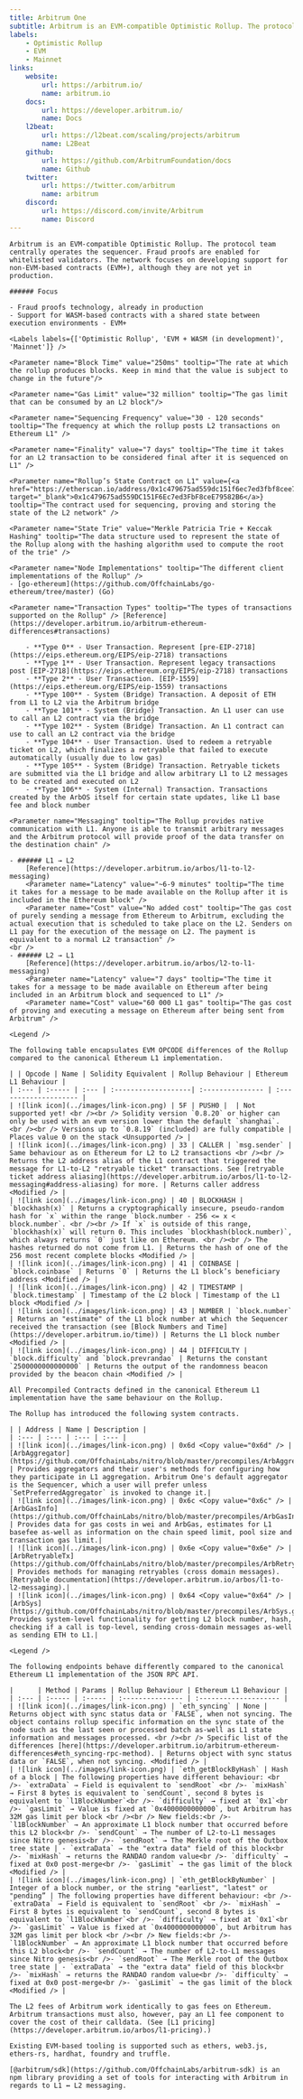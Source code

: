 ```yaml
---
title: Arbitrum One
subtitle: Arbitrum is an EVM-compatible Optimistic Rollup. The protocol team centrally operates the sequencer. Fraud proofs are enabled for whitelisted validators. The network focuses on developing support for non-EVM-based contracts (EVM+), although they are not yet in production.
labels:
    - Optimistic Rollup
    - EVM
    - Mainnet
links:
    website:
        url: https://arbitrum.io/
        name: arbitrum.io
    docs:
        url: https://developer.arbitrum.io/
        name: Docs
    l2beat:
        url: https://l2beat.com/scaling/projects/arbitrum
        name: L2Beat
    github:
        url: https://github.com/ArbitrumFoundation/docs
        name: Github
    twitter:
        url: https://twitter.com/arbitrum
        name: arbitrum
    discord:
        url: https://discord.com/invite/Arbitrum
        name: Discord
---
```


<Section title="Overview">

    Arbitrum is an EVM-compatible Optimistic Rollup. The protocol team centrally operates the sequencer. Fraud proofs are enabled for whitelisted validators. The network focuses on developing support for non-EVM-based contracts (EVM+), although they are not yet in production.

    ###### Focus

    - Fraud proofs technology, already in production
    - Support for WASM-based contracts with a shared state between execution environments - EVM+

    <Labels labels={['Optimistic Rollup', 'EVM + WASM (in development)', 'Mainnet']} />

</Section>

<Section title="General">

    <Parameter name="Block Time" value="250ms" tooltip="The rate at which the rollup produces blocks. Keep in mind that the value is subject to change in the future"/>

    <Parameter name="Gas Limit" value="32 million" tooltip="The gas limit that can be consumed by an L2 block"/>

    <Parameter name="Sequencing Frequency" value="30 - 120 seconds" tooltip="The frequency at which the rollup posts L2 transactions on Ethereum L1" />

    <Parameter name="Finality" value="7 days" tooltip="The time it takes for an L2 transaction to be considered final after it is sequenced on L1" />

    <Parameter name="Rollup’s State Contract on L1" value={<a href="https://etherscan.io/address/0x1c479675ad559dc151f6ec7ed3fbf8cee79582b6" target="_blank">0x1c479675ad559DC151F6Ec7ed3FbF8ceE79582B6</a>} tooltip="The contract used for sequencing, proving and storing the state of the L2 network" />

    <Parameter name="State Trie" value="Merkle Patricia Trie + Keccak Hashing" tooltip="The data structure used to represent the state of the Rollup along with the hashing algorithm used to compute the root of the trie" />

    <Parameter name="Node Implementations" tooltip="The different client implementations of the Rollup" />
    - [go-ethereum](https://github.com/OffchainLabs/go-ethereum/tree/master) (Go)

    <Parameter name="Transaction Types" tooltip="The types of transactions supported on the Rollup" /> [Reference](https://developer.arbitrum.io/arbitrum-ethereum-differences#transactions)

        - **Type 0** - User Transaction. Represent [pre-EIP-2718](https://eips.ethereum.org/EIPS/eip-2718) transactions
        - **Type 1** - User Transaction. Represent legacy transactions post [EIP-2718](https://eips.ethereum.org/EIPS/eip-2718) transactions
        - **Type 2** - User Transaction. [EIP-1559](https://eips.ethereum.org/EIPS/eip-1559) transactions
        - **Type 100** - System (Bridge) Transaction. A deposit of ETH from L1 to L2 via the Arbitrum bridge
        - **Type 101** - System (Bridge) Transaction. An L1 user can use to call an L2 contract via the bridge
        - **Type 102** - System (Bridge) Transaction. An L1 contract can use to call an L2 contract via the bridge
        - **Type 104** - User Transaction. Used to redeem a retryable ticket on L2, which finalizes a retryable that failed to execute automatically (usually due to low gas)
        - **Type 105** - System (Bridge) Transaction. Retryable tickets are submitted via the L1 bridge and allow arbitrary L1 to L2 messages to be created and executed on L2
        - **Type 106** - System (Internal) Transaction. Transactions created by the ArbOS itself for certain state updates, like L1 base fee and block number

    <Parameter name="Messaging" tooltip="The Rollup provides native communication with L1. Anyone is able to transmit arbitrary messages and the Arbitrum protocol will provide proof of the data transfer on the destination chain" />

    - ###### L1 → L2
        [Reference](https://developer.arbitrum.io/arbos/l1-to-l2-messaging)
        <Parameter name="Latency" value="~6-9 minutes" tooltip="The time it takes for a message to be made available on the Rollup after it is included in the Ethereum block" />
        <Parameter name="Cost" value="No added cost" tooltip="The gas cost of purely sending a message from Ethereum to Arbitrum, excluding the actual execution that is scheduled to take place on the L2. Senders on L1 pay for the execution of the message on L2. The payment is equivalent to a normal L2 transaction" />
    <br />
    - ###### L2 → L1
        [Reference](https://developer.arbitrum.io/arbos/l2-to-l1-messaging)
        <Parameter name="Latency" value="7 days" tooltip="The time it takes for a message to be made available on Ethereum after being included in an Arbitrum block and sequenced to L1" />
        <Parameter name="Cost" value="60 000 L1 gas" tooltip="The gas cost of proving and executing a message on Ethereum after being sent from Arbitrum" />

</Section>

<Section title="OPCODEs">

    <Legend />

    The following table encapsulates EVM OPCODE differences of the Rollup compared to the canonical Ethereum L1 implementation.

    | | Opcode | Name | Solidity Equivalent | Rollup Behaviour | Ethereum L1 Behaviour |
    | :--- | :----- | :--- | :-------------------| :--------------- | :-------------------- |
    | ![link icon](../images/link-icon.png) | 5F | PUSH0 |  | Not supported yet! <br /><br /> Solidity version `0.8.20` or higher can only be used with an evm version lower than the default `shanghai`. <br /><br /> Versions up to `0.8.19` (included) are fully compatible | Places value 0 on the stack <Unsupported /> |
    | ![link icon](../images/link-icon.png) | 33 | CALLER | `msg.sender` | Same behaviour as on Ethereum for L2 to L2 transactions <br /><br /> Returns the L2 address alias of the L1 contract that triggered the message for L1-to-L2 "retryable ticket" transactions. See [retryable ticket address aliasing](https://developer.arbitrum.io/arbos/l1-to-l2-messaging#address-aliasing) for more. | Returns caller address <Modified /> |
    | ![link icon](../images/link-icon.png) | 40 | BLOCKHASH | `blockhash(x)` | Returns a cryptographically insecure, pseudo-random hash for `x` within the range `block.number - 256 <= x < block.number`. <br /><br /> If `x` is outside of this range, `blockhash(x)` will return 0. This includes `blockhash(block.number)`, which always returns `0` just like on Ethereum. <br /><br /> The hashes returned do not come from L1. | Returns the hash of one of the 256 most recent complete blocks <Modified /> |
    | ![link icon](../images/link-icon.png) | 41 | COINBASE | `block.coinbase` | Returns `0` | Returns the L1 block’s beneficiary address <Modified /> |
    | ![link icon](../images/link-icon.png) | 42 | TIMESTAMP | `block.timestamp` | Timestamp of the L2 block | Timestamp of the L1 block <Modified /> |
    | ![link icon](../images/link-icon.png) | 43 | NUMBER | `block.number` | Returns an "estimate" of the L1 block number at which the Sequencer received the transaction (see [Block Numbers and Time](https://developer.arbitrum.io/time)) | Returns the L1 block number <Modified /> |
    | ![link icon](../images/link-icon.png) | 44 | DIFFICULTY | `block.difficulty` and `block.prevrandao` | Returns the constant `2500000000000000` | Returns the output of the randomness beacon provided by the beacon chain <Modified /> |

</Section>

<Section title="Precompiled Contracts">

    All Precompiled Contracts defined in the canonical Ethereum L1 implementation have the same behaviour on the Rollup.

</Section>

<Section title="System Contracts">

    The Rollup has introduced the following system contracts.

    | | Address | Name | Description |
    | :--- | :--- | :--- | :--- |
    | ![link icon](../images/link-icon.png) | 0x6d <Copy value="0x6d" /> | [ArbAggregator](https://github.com/OffchainLabs/nitro/blob/master/precompiles/ArbAggregator.go) | Provides aggregators and their user's methods for configuring how they participate in L1 aggregation. Arbitrum One's default aggregator is the Sequencer, which a user will prefer unless `SetPreferredAggregator` is invoked to change it.|
    | ![link icon](../images/link-icon.png) | 0x6c <Copy value="0x6c" /> | [ArbGasInfo](https://github.com/OffchainLabs/nitro/blob/master/precompiles/ArbGasInfo.go) | Provides data for gas costs in wei and ArbGas, estimates for L1 basefee as-well as information on the chain speed limit, pool size and transaction gas limit.|
    | ![link icon](../images/link-icon.png) | 0x6e <Copy value="0x6e" /> | [ArbRetryableTx](https://github.com/OffchainLabs/nitro/blob/master/precompiles/ArbRetryableTx.go) | Provides methods for managing retryables (cross domain messages). [Retryable documentation](https://developer.arbitrum.io/arbos/l1-to-l2-messaging).|
    | ![link icon](../images/link-icon.png) | 0x64 <Copy value="0x64" /> | [ArbSys](https://github.com/OffchainLabs/nitro/blob/master/precompiles/ArbSys.go)| Provides system-level functionality for getting L2 block number, hash, checking if a call is top-level, sending cross-domain messages as-well as sending ETH to L1.|

</Section>

<Section title="RPC-API">

    <Legend />

    The following endpoints behave differently compared to the canonical Ethereum L1 implementation of the JSON RPC API.

    |      | Method | Params | Rollup Behaviour | Ethereum L1 Behaviour |
    | :--- | :----- | :----- | :--------------- | :-------------------- |
    | ![link icon](../images/link-icon.png) | `eth_syncing` | None | Returns object with sync status data or `FALSE`, when not syncing. The object contains rollup specific information on the sync state of the node such as the last seen or processed batch as-well as L1 state information and messages processed. <br /><br /> Specific list of the differences [here](https://developer.arbitrum.io/arbitrum-ethereum-differences#eth_syncing-rpc-method). | Returns object with sync status data or `FALSE`, when not syncing. <Modified /> |
    | ![link icon](../images/link-icon.png) | `eth_getBlockByHash` | Hash of a block | The following properties have different behaviour: <br />- `extraData` → Field is equivalent to `sendRoot` <br />- `mixHash` → First 8 bytes is equivalent to `sendCount`, second 8 bytes is equivalent to `l1BlockNumber`<br />- `difficulty` → fixed at `0x1`<br />- `gasLimit` → Value is fixed at `0x4000000000000`, but Arbitrum has 32M gas limit per block <br /><br /> New fields:<br />- `l1BlockNumber` → An approximate L1 block number that occurred before this L2 block<br />- `sendCount` → The number of L2-to-L1 messages since Nitro genesis<br />- `sendRoot` → The Merkle root of the Outbox tree state | - `extraData` → the "extra data" field of this block<br />- `mixHash` → returns the RANDAO random value<br />- `difficulty` → fixed at 0x0 post-merge<br />- `gasLimit` → the gas limit of the block <Modified /> |
    | ![link icon](../images/link-icon.png) | `eth_getBlockByNumber` | Integer of a block number, or the string "earliest", "latest" or "pending” | The following properties have different behaviour: <br />- `extraData` → Field is equivalent to `sendRoot` <br />- `mixHash` → First 8 bytes is equivalent to `sendCount`, second 8 bytes is equivalent to `l1BlockNumber`<br />- `difficulty` → fixed at `0x1`<br />- `gasLimit` → Value is fixed at `0x4000000000000`, but Arbitrum has 32M gas limit per block <br /><br /> New fields:<br />- `l1BlockNumber` → An approximate L1 block number that occurred before this L2 block<br />- `sendCount` → The number of L2-to-L1 messages since Nitro genesis<br />- `sendRoot` → The Merkle root of the Outbox tree state | - `extraData` → the "extra data" field of this block<br />- `mixHash` → returns the RANDAO random value<br />- `difficulty` → fixed at 0x0 post-merge<br />- `gasLimit` → the gas limit of the block <Modified /> |

</Section>

<Section title="Transaction Fees">

    The L2 fees of Arbitrum work identically to gas fees on Ethereum. Arbitrum transactions must also, however, pay an L1 fee component to cover the cost of their calldata. (See [L1 pricing](https://developer.arbitrum.io/arbos/l1-pricing).)

</Section>

<Section title="Tools">

    Existing EVM-based tooling is supported such as ethers, web3.js, ethers-rs, hardhat, foundry and truffle.

    [@arbitrum/sdk](https://github.com/OffchainLabs/arbitrum-sdk) is an npm library providing a set of tools for interacting with Arbitrum in regards to L1 ↔ L2 messaging.

</Section>
